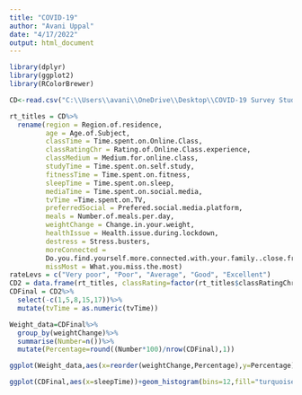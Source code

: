 ---
title: "COVID-19"
author: "Avani Uppal"
date: "4/17/2022"
output: html_document
---

```{r}
library(dplyr)
library(ggplot2)
library(RColorBrewer)

CD<-read.csv("C:\\Users\\avani\\OneDrive\\Desktop\\COVID-19 Survey Student Responses.csv")
```

```{r}
rt_titles = CD%>%
  rename(region = Region.of.residence, 
         age = Age.of.Subject, 
         classTime = Time.spent.on.Online.Class, 
         classRatingChr = Rating.of.Online.Class.experience, 
         classMedium = Medium.for.online.class, 
         studyTime = Time.spent.on.self.study,
         fitnessTime = Time.spent.on.fitness,
         sleepTime = Time.spent.on.sleep,
         mediaTime = Time.spent.on.social.media,
         tvTime =Time.spent.on.TV,
         preferredSocial = Prefered.social.media.platform,
         meals = Number.of.meals.per.day,
         weightChange = Change.in.your.weight,
         healthIssue = Health.issue.during.lockdown, 
         destress = Stress.busters,
         moreConnected =
         Do.you.find.yourself.more.connected.with.your.family..close.friends...relatives...,
         missMost = What.you.miss.the.most)
rateLevs = c("Very poor", "Poor", "Average", "Good", "Excellent")
CD2 = data.frame(rt_titles, classRating=factor(rt_titles$classRatingChr, levels = rateLevs))
CDFinal = CD2%>%
  select(-c(1,5,8,15,17))%>%
  mutate(tvTime = as.numeric(tvTime))
```

```{r}
Weight_data=CDFinal%>%
  group_by(weightChange)%>%
  summarise(Number=n())%>%
  mutate(Percentage=round((Number*100)/nrow(CDFinal),1))
```
```{r}
ggplot(Weight_data,aes(x=reorder(weightChange,Percentage),y=Percentage))+geom_bar(stat="identity",fill=brewer.pal(3,"Set1"))+geom_text(aes(label=Percentage))+labs(x="Weight Change",y="Percentage",title="Student Weights")+theme(plot.title=element_text(hjust=0.5))
```

```{r}
ggplot(CDFinal,aes(x=sleepTime))+geom_histogram(bins=12,fill="turquoise",color="black")+labs(x="Hours of Sleep",y="Students")
```

